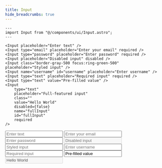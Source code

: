 ```yaml
---
title: Input
hide_breadcrumbs: true
---
```



```astro
---
import Input from "@/components/ui/Input.astro";
---

<Input placeholder="Enter text" />
<Input type="email" placeholder="Enter your email" required />
<Input type="password" placeholder="Enter password" required />
<Input placeholder="Disabled input" disabled />
<Input class="border-gray-500 focus:ring-green-500" placeholder="Styled input" />
<Input name="username" id="username" placeholder="Enter username" />
<Input type="text" placeholder="Required input" required />
<Input type="text" value="Pre-filled value" />
<Input
    type="text"
    placeholder="Full-featured input"
    class=""
    value="Hello World"
    disabled={false}
    name="fullInput"
    id="fullInput"
    required
/>
```

<Input placeholder="Enter text" />
<Input type="email" placeholder="Enter your email" required />
<Input type="password" placeholder="Enter password" required />
<Input placeholder="Disabled input" disabled />
<Input class="border-gray-500 focus:ring-green-500" placeholder="Styled input" />
<Input name="username" id="username" placeholder="Enter username" />
<Input type="text" placeholder="Required input" required />
<Input type="text" value="Pre-filled value" />
<Input
    type="text"
    placeholder="Full-featured input"
    class=""
    value="Hello World"
    disabled={false}
    name="fullInput"
    id="fullInput"
    required
/>